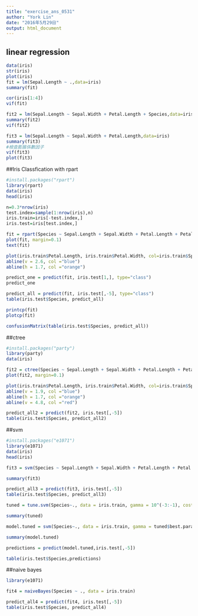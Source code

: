 ```yaml
---
title: "exercise_ans_0531"
author: "York Lin"
date: "2016年5月29日"
output: html_document
---
```


## linear regression
```R
data(iris)
str(iris)
plot(iris)
fit = lm(Sepal.Length ~ .,data=iris)
summary(fit)

cor(iris[1:4])
vif(fit)

fit2 = lm(Sepal.Length ~ Sepal.Width + Petal.Length + Species,data=iris)
summary(fit2)
vif(fit2)

fit3 = lm(Sepal.Length ~ Sepal.Width + Petal.Length,data=iris)
summary(fit3)
#檢查膨脹係數因子
vif(fit3)
plot(fit3)
```

##Iris Classfication with rpart
```R
#install.packages("rpart")
library(rpart)
data(iris)
head(iris)

n=0.3*nrow(iris)
test.index=sample(1:nrow(iris),n)
iris.train=iris[-test.index,]
iris.test=iris[test.index,]

fit = rpart(Species ~ Sepal.Length + Sepal.Width + Petal.Length + Petal.Width, data = iris.train)
plot(fit, margin=0.1)
text(fit)

plot(iris.train$Petal.Length, iris.train$Petal.Width, col=iris.train$Species)
abline(v = 2.6, col ="blue")
abline(h = 1.7, col ="orange")

predict_one = predict(fit, iris.test[1,], type="class")
predict_one

predict_all = predict(fit, iris.test[,-5], type="class")
table(iris.test$Species, predict_all)

printcp(fit)
plotcp(fit)

confusionMatrix(table(iris.test$Species, predict_all))

```

##ctree
```R
#install.packages("party")
library(party)
data(iris)

fit2 = ctree(Species ~ Sepal.Length + Sepal.Width + Petal.Length + Petal.Width, data = iris.train)
plot(fit2, margin=0.1)

plot(iris.train$Petal.Length, iris.train$Petal.Width, col=iris.train$Species)
abline(v = 1.9, col ="blue")
abline(h = 1.7, col ="orange")
abline(v = 4.8, col ="red")

predict_all2 = predict(fit2, iris.test[,-5])
table(iris.test$Species, predict_all2)
```

##svm
```R
#install.packages("e1071")
library(e1071)
data(iris)
head(iris)

fit3 = svm(Species ~ Sepal.Length + Sepal.Width + Petal.Length + Petal.Width, data = iris.train, type='C-classification', cost=1, gamma = 1/ncol(iris.train))

summary(fit3)

predict_all3 = predict(fit3, iris.test[,-5])
table(iris.test$Species, predict_all3)

tuned = tune.svm(Species~., data = iris.train, gamma = 10^(-3:-1), cost = 10^(-1:1))

summary(tuned)

model.tuned = svm(Species~., data = iris.train, gamma = tuned$best.parameters$gamma, cost = tuned$best.parameters$cost)

summary(model.tuned)

predictions = predict(model.tuned,iris.test[,-5])

table(iris.test$Species,predictions)

```

##naive bayes
```R
library(e1071)

fit4 = naiveBayes(Species ~ ., data = iris.train)

predict_all4 = predict(fit4, iris.test[,-5])
table(iris.test$Species, predict_all4)
```
